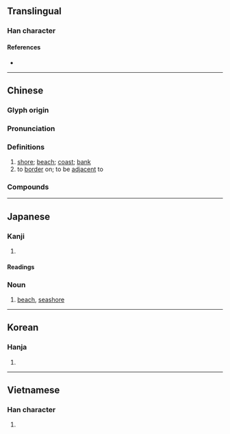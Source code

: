 {{also|浜|滨}}
{{character info/new}}
==Translingual==
{{Han simplified forms|濱|浜|滨}}

===Han character===
{{Han char|rn=85|rad=水|as=14|sn=17|four=33186|canj=EJMC|ids=⿰氵賓}}

====References====
* {{Han ref|kx=0657.200|dkj=18537|dj=1067.190|hdz=31773.070|uh=6FF1|ud=28657|bh=C0D8|bd=49368}}

----

==Chinese==
{{zh-forms|s=滨|alt=濵,𣴩,浜,𨽗}}

===Glyph origin===
{{Han etym}}

===Pronunciation===
{{zh-pron
|m=bīn
|c=ban1
|h=pfs=
|md=
|mn=pin
|mn-t=bing1/biang1
|w=1pin
|mc=y
|oc=y
|cat=n,v
}}

===Definitions===
{{zh-hanzi}}

# [[shore]]; [[beach]]; [[coast]]; [[bank]]
# to [[border]] on; to be [[adjacent]] to

===Compounds===
{{zh-der|哈爾濱|問諸水濱|濱豇豆|濱海|江濱|濱海公路|橫濱|濱江|水濱|海濱|率土之濱|濱線|濱外|河濱|湖濱散記|長濱文化|西濱大橋|濱湖}}

----

==Japanese==

===Kanji===
{{ja-kanji|grade=|rs=水14|shin=浜}}

# {{defn|lang=ja|sort=水14}}

====Readings====
{{ja-readings
|goon=ひん
|kanon=ひん
|kun=はま-}}

===Noun===
{{ja-noun|はま|shin=浜}}

# [[beach]], [[seashore]]

----

==Korean==

===Hanja===
{{ko-hanja|hangeul=빈|eumhun=물가|rv=bin|mr=pin|y=pin}}

# {{defn|lang=ko|sort=水14}}

----

==Vietnamese==

===Han character===
{{vi-hantu|[[tân]]|rs=水14}}

# {{defn|lang=vi|sort=水14}}